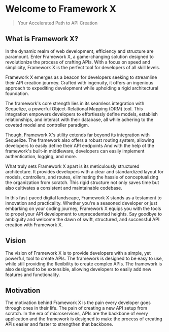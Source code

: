
# Welcome to Framework X

> Your Accelerated Path to API Creation

## What is Framework X?

In the dynamic realm of web development, efficiency and structure are paramount. Enter Framework X, a game-changing solution designed to revolutionize the process of crafting APIs. With a focus on speed and simplicity, Framework X is the perfect tool for developers of all skill levels.

Framework X emerges as a beacon for developers seeking to streamline their API creation journey. Crafted with ingenuity, it offers an ingenious approach to expediting development while upholding a rigid architectural foundation.

The framework's core strength lies in its seamless integration with Sequelize, a powerful Object-Relational Mapping (ORM) tool. This integration empowers developers to effortlessly define models, establish relationships, and interact with their database, all while adhering to the coveted model and controller paradigm.

Though, Framework X's utility extends far beyond its integration with Sequelize. The framework also offers a robust routing system, allowing developers to easily define their API endpoints And with the help of the framework's built-in middleware, developers can easily implement authentication, logging, and more.

What truly sets Framework X apart is its meticulously structured architecture. It provides developers with a clear and standardized layout for models, controllers, and routes, eliminating the hassle of conceptualizing the organization from scratch. This rigid structure not only saves time but also cultivates a consistent and maintainable codebase.

In this fast-paced digital landscape, Framework X stands as a testament to innovation and practicality. Whether you're a seasoned developer or just embarking on your coding journey, Framework X equips you with the tools to propel your API development to unprecedented heights. Say goodbye to ambiguity and welcome the dawn of swift, structured, and successful API creation with Framework X.

## Vision

The vision of Framework X is to provide developers with a simple, yet powerful, tool to create APIs. The framework is designed to be easy to use, while still providing the flexibility to create complex APIs. The framework is also designed to be extensible, allowing developers to easily add new features and functionality.

## Motivation

The motivation behind Framework X is the pain every developer goes through ones in their life. The pain of creating a new API setup from scratch. In the era of microservices, APIs are the backbone of every application and the framework is designed to make the process of creating APIs easier and faster to strengthen that backbone.

<Support/>